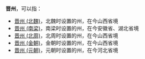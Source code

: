 '''晋州'''，可以指：

*[[晋州_(北魏)|晋州 (北魏)]]，北魏时设置的州，在今山西省境
*[[晋州_(南梁)|晋州 (南梁)]]，南梁时设置的州，在今安徽省、湖北省境
*[[晋州_(北周)|晋州 (北周)]]，北周时设置的州，在今山西省境
*[[晋州_(金朝)|晋州 (金朝)]]，金朝时设置的州，在今山西省境
*[[晋州_(元朝)|晋州 (元朝)]]，元朝时设置的州，在今河北省境

{{disambig|Cat=二字中国州名消歧义|J}}